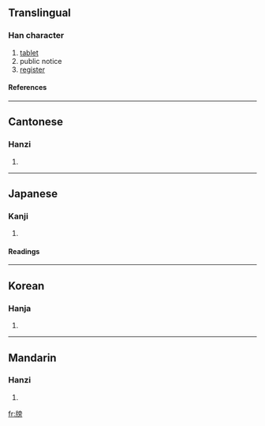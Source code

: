 ==Translingual==
===Han character===
{{Han char|rn=91|rad=片|as=10|sn=14|four=2002<sub>7</sub>|canj=中中卜月尸 (LLYBS), 中弓卜月尸 (LNYBS)}}
# [[tablet]]
# public notice
# [[register]]
====References====
{{Han ref|kx=0694.060|dkj=19876|dj=1107.150|hdz=32019.120|uh=7253|ud=29267|bh=E2C6|bd=58054}}

----
==Cantonese==
===Hanzi===
{{yue-hanzi|jyut=|y=bong2}}
# {{defn|Cantonese}}

----
==Japanese==
===Kanji===
{{ja-kanji|grade=|rs=片10}}
# {{defn|Japanese}} 
====Readings====
{{ja-readings|on=[[ぼう]] (bō), [[ほう]] (hō)|kun=[[ふだ]] (fuda)}}

----
==Korean==
===Hanja===
{{ko-hanja|hangeul=방|eumhun=|rv=bang|mr=pang|y=pang}}
# {{defn|Korean}}

----
==Mandarin==
===Hanzi===
{{cmn-hanzi|pin=[[bǎng]] ([[bang3]])|wg=pang<sup>3</sup>}}
# {{defn|Mandarin}}

[[fr:牓]]